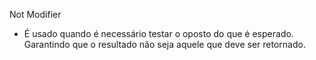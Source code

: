 Not Modifier

- É usado quando é necessário testar o oposto do que é esperado. Garantindo que o resultado não seja aquele que deve ser retornado.
